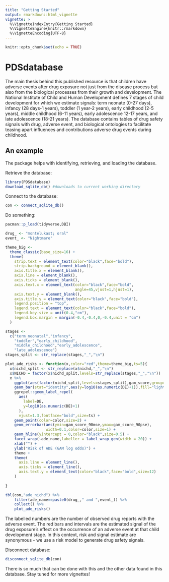 ```yaml
---
title: "Getting Started"
output: rmarkdown::html_vignette
vignette: >
  %\VignetteIndexEntry{Getting Started}
  %\VignetteEngine{knitr::rmarkdown}
  %\VignetteEncoding{UTF-8}
---
```


```r
knitr::opts_chunk$set(echo = TRUE)
```

# PDSdatabase

The main thesis behind this published resource is that children have adverse events after drug exposure not just from the disease process but also from the biological processes from their growth and development. The National Institute of Child and Human Development defines 7 stages of child development for which we estimate signals: term neonate (0-27 days), infancy (28 days-1 years), toddler (1 year-2 years), early childhood (2-5 years), middle childhood (6-11 years), early adolescence 12-17 years, and late adolescence (18-21 years). The database contains tables of drug safety signals with drug, adverse event, and biological ontologies to facilitate teasing apart influences and contributions adverse drug events during childhood. 

## An example

The package helps with identifying, retrieving, and loading the database. 

Retrieve the database:

```r

library(PDSdatabase)
download_sqlite_db() #downloads to current working directory

```

Connect to the database:

```r

con <- connect_sqlite_db()

```

Do something:

```r

pacman::p_load(tidyverse,DBI)

drug_ <- "montelukast; oral"
event_ <- "Nightmare"

theme_big <- 
  theme_classic(base_size=16) + 
  theme(
    strip.text = element_text(color="black",face="bold"),
    strip.background = element_blank(),
    axis.title.x = element_blank(),
    axis.line = element_blank(),
    axis.ticks = element_blank(),
    axis.text.x = element_text(color="black",face="bold",
                               angle=45,vjust=1,hjust=1),
    axis.text.y = element_blank(),
    axis.title.y = element_text(color="black",face="bold"),
    legend.position = "top",
    legend.text = element_text(color="black",face="bold"),
    legend.key.size = unit(0.4,"cm"),
    legend.box.margin = margin(-0.4,-0.4,0,-0.4,unit = "cm")
  )

stages <-
  c("term_neonatal","infancy",
    "toddler","early_childhood",
    "middle_childhood","early_adolescence",
    "late_adolescence")
stages_split <- str_replace(stages,"_","\n")

plot_ade_risks <- function(x,color="red",theme=theme_big,ts=5){
  x$nichd_split <- str_replace(x$nichd,"_","\n")
  x$NICHD = factor(x$nichd_split,levels=str_replace(stages,"_","\n"))
  x %>% 
    ggplot(aes(factor(nichd_split,levels=stages_split),gam_score,group=ade)) +
    geom_bar(stat="identity",aes(y=log10(as.numeric(DE)+1)),fill="lightgray",color="black") +
    ggrepel::geom_label_repel(
      aes(
        label=DE,
        y=log10(as.numeric(DE)+1)
      ),
      vjust=1.3,fontface="bold",size=ts) +
    geom_point(color=color,size=2) +
    geom_errorbar(aes(ymin=gam_score_90mse,ymax=gam_score_90pse),
                  width=0.1,color=color,size=1) +
    geom_hline(yintercept = 0,color="black",size=0.5) +
    facet_wrap(~ade_name,labeller = label_wrap_gen(width = 20)) +
    xlab("") +
    ylab("Risk of ADE (GAM log odds)") + 
    theme +
    theme(
      axis.line = element_line(),
      axis.ticks = element_line(),
      axis.text.y = element_text(color="black",face="bold",size=12)
    )
  
}

tbl(con,"ade_nichd") %>% 
    filter(ade_name==paste0(drug_," and ",event_)) %>% 
    collect() %>% 
    plot_ade_risks()

```

The labelled numbers are the number of observed drug reports with the adverse event. The red bars and intervals are the estimated signal of the drug exposure's effect on the occurrence of an adverse event at that child development stage. In this context, risk and signal estimate are synonymous - we use a risk model to generate drug safety signals. 

Disconnect database:

```r

disconnect_sqlite_db(con)

```

There is so much that can be done with this and the other data found in this database. Stay tuned for more vignettes!
